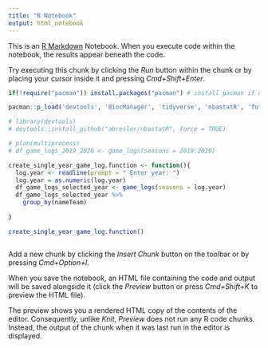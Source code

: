 ```yaml
---
title: "R Notebook"
output: html_notebook
---
```


This is an [R Markdown](http://rmarkdown.rstudio.com) Notebook. When you execute code within the notebook, the results appear beneath the code. 

Try executing this chunk by clicking the *Run* button within the chunk or by placing your cursor inside it and pressing *Cmd+Shift+Enter*. 

```r
if(!require("pacman")) install.packages("pacman") # install pacman if needed

pacman::p_load('devtools', 'BiocManager', 'tidyverse', 'nbastatR', 'future' )


```

```r
# library(devtools)
# devtools::install_github("abresler/nbastatR", force = TRUE)

# plan(multiprocess) 
# df_game_logs_2019_2020 <- game_logs(seasons = 2019:2020)


```
```r
create_single_year_game_log.function <- function(){
  log.year <- readline(prompt = " Enter year: ")
  log.year = as.numeric(log.year)
  df_game_logs_selected_year <- game_logs(seasons = log.year)
  df_game_logs_selected_year %>%
    group_by(nameTeam)
  
}

create_single_year_game_log.function()
```

```r

```


Add a new chunk by clicking the *Insert Chunk* button on the toolbar or by pressing *Cmd+Option+I*.

When you save the notebook, an HTML file containing the code and output will be saved alongside it (click the *Preview* button or press *Cmd+Shift+K* to preview the HTML file). 

The preview shows you a rendered HTML copy of the contents of the editor. Consequently, unlike *Knit*, *Preview* does not run any R code chunks. Instead, the output of the chunk when it was last run in the editor is displayed.

